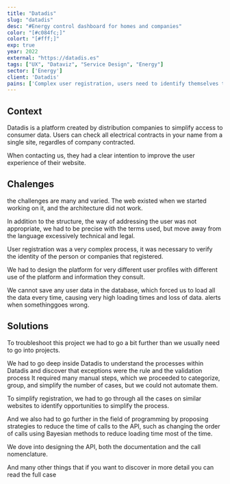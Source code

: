 ```yaml
---
title: "Datadis"
slug: "datadis"
desc: "#Energy control dashboard for homes and companies"
color: "[#c084fc;]"
colort: "[#fff;]"
exp: true
year: 2022
external: "https://datadis.es"
tags: ["UX", "Dataviz", "Service Design", "Energy"]
sector: ['Energy']
client: 'Datadis'
pains: ['Complex user registration, users need to identify themselves to be verified.', 'Data takes a long time to load. The user does not know what data exists or if there is an error.', 'Messages are written from a legal perspective. Users do not understand them.']
---
```



## Context

Datadis is a platform created by distribution companies to simplify access to consumer data. Users can check all electrical contracts in your name from a single site, regardles of company contracted. 
							
When contacting us, they had a clear intention to improve the user experience of their website.
											
## Chalenges
the challenges are many and varied. The web existed when we started working on it, and the architecture did not work.
							
In addition to the structure, the way of addressing the user was not appropriate, we had to be precise with the terms used, but move away from the language excessively technical and legal. 

User registration was a very complex process, it was necessary to verify the identity of the person or companies that registered.
 
We had to design the platform for very different user profiles with different use of the platform and information they consult. 
							
We cannot save any user data in the database, which forced us to load all the data every time, causing very high loading times and loss of data. alerts when somethinggoes wrong.


										
## Solutions
To troubleshoot this project we had to go a bit further than we usually need to go into projects.
						 
We had to go deep inside Datadis to understand the processes within Datadis and discover that exceptions were the rule and the validation process It required many
manual steps, which we proceeded to categorize, group, and simplify the number of cases, but we could not automate them.
				
To simplify registration, we had to go through all the cases on similar websites to identify opportunities to simplify the process.

And we also had to go further in the field of programming by proposing strategies to reduce the time of calls to the API, such as changing the order of calls using
Bayesian methods to reduce loading time most of the time.
		
We dove into designing the API, both the documentation and the call nomenclature.

And many other things that if you want to discover in more detail you can read the full case
				
